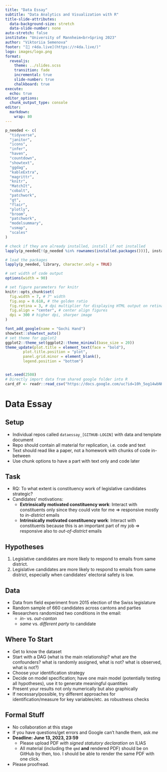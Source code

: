 ```yaml
---
title: "Data Essay" 
subtitle: "Data Analytics and Visualization with R" 
title-slide-attributes:
  data-background-size: stretch
  data-slide-number: none
auto-stretch: false
institute: "University of Mannheim<br>Spring 2023"
author: "Viktoriia Semenova"
footer: "[🔗 r4da.live](https://r4da.live/)"
logo: images/logo.png
format:
  revealjs:
    theme: ../slides.scss
    transition: fade
    incremental: true   
    slide-number: true
    chalkboard: true
execute:
  echo: true
editor_options: 
  chunk_output_type: console
editor: 
  markdown: 
    wrap: 80
---
```


```r
p_needed <- c(
  "tidyverse",
  "janitor",
  "icons",
  "infer",
  "haven",
  "countdown",
  "showtext",
  "ggdag",
  "kableExtra",
  "magrittr",
  "knitr",
  "MatchIt",
  "cobalt",
  "patchwork",
  "gt",
  "flair",
  "plotly",
  "broom",
  "patchwork",
  "modelsummary",
  "usmap",
  "scales"
)

# check if they are already installed, install if not installed
lapply(p_needed[!(p_needed %in% rownames(installed.packages()))], install.packages, repos = "http://cran.us.r-project.org")

# load the packages
lapply(p_needed, library, character.only = TRUE)

# set width of code output
options(width = 90)

# set figure parameters for knitr
knitr::opts_chunk$set(
  fig.width = 7, # 7" width
  fig.asp = 0.618, # the golden ratio
  fig.retina = 3, # dpi multiplier for displaying HTML output on retina
  fig.align = "center", # center align figures
  dpi = 300 # higher dpi, sharper image
)

font_add_google(name = "Gochi Hand")
showtext::showtext_auto()
# set theme for ggplot2
ggplot2::theme_set(ggplot2::theme_minimal(base_size = 20)) 
theme_update(plot.title = element_text(face = "bold"),
        plot.title.position = "plot",
        panel.grid.minor = element_blank(),
        legend.position = "bottom")


set.seed(2508)
# Directly import data from shared google folder into R
card_df <- readr::read_csv("https://docs.google.com/uc?id=10h_5og14wbNHU-lapQaS1W6SBdzI7W6Z&export=download")

```

# Data Essay 

## Setup 

- Individual repos called `dataessay_[GITHUB-LOGIN]` with data and template document  
- Repo should contain all material for replication, i.e. code and text 
- Text should read like a paper, not a homework with chunks of code in-between 
- Use chunk options to have a part with text only and code later


## Task  

<!-- - RQ: **To what extent does electoral safety impact legislative candidate's responsiveness to constituents?** -->

- RQ: To what extent is constituency work of legislative candidates strategic?
- Candidates' motivations: 
  - **Extrinsically motivated constituency work**: Interact with constituents only since they could vote for me $\Rightarrow$ responsive mostly to *in-district* emails 
  - **Intrinsically motivated constituency work**: Interact with constituents because this is an important part of my job  $\Rightarrow$ responsive also to *out-of-district* emails
  
## Hypotheses 

<!-- 1. When electoral safety is lower, candidates are more likely to respond to email from constituents.  -->
<!-- 2. When electoral safety is lower, candidates are more likely to respond to email from constituents from same district.  -->

1. Legislative candidates are more likely to respond to emails from same district.
2. Legislative candidates are more likely to respond to emails from same district, especially when candidates' electoral safety is low.   

## Data 

- Data from field experiment from 2015 election of the Swiss legislature
- Random sample of 660 candidates across cantons and parties 
- Researchers randomized two conditions in the email:
  - *in-* vs. *out-canton* 
  - *same* vs. *different party* to candidate   

## Where To Start  

- Get to know the dataset 
- Start with a DAG (what is the main relationship? what are the confounders? what is randomly assigned, what is not? what is observed, what is not?)
- Choose your identification strategy
- Decide on model specification; have one main model (potentially testing all hypotheses), use it to generate meaningful quantities 
- Present your results not only numerically but also graphically
- If necessary/possible, try different approaches for identification/measure for key variables/etc. as robustness checks


## Formal Stuff

- No collaboration at this stage
- If you have questions/get errors and Google can't handle them, ask *me*
- **Deadline: June 13, 2023, 23:59** 
  - Please upload PDF *with signed statutory declaration* on ILIAS 
  - All material (including the `qmd` **and** rendered PDF) should be on GitHub by then, too. I should be able to render the same PDF with one click. 
- Please proofread. 


